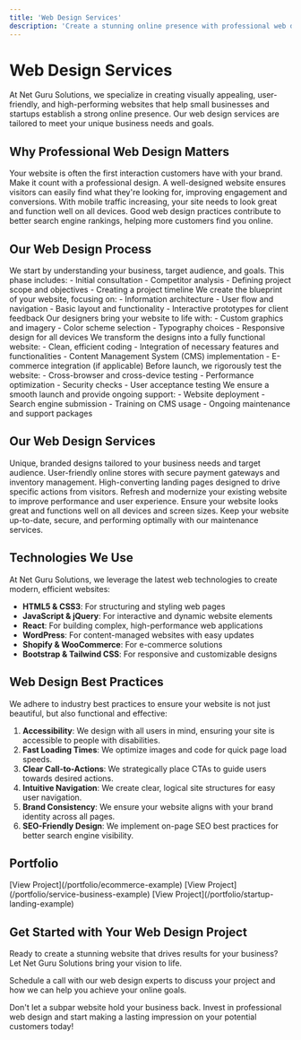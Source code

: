 ```yaml
---
title: 'Web Design Services'
description: 'Create a stunning online presence with professional web design services from Net Guru Solutions'
---
```


# Web Design Services

At Net Guru Solutions, we specialize in creating visually appealing, user-friendly, and high-performing websites that help small businesses and startups establish a strong online presence. Our web design services are tailored to meet your unique business needs and goals.

## Why Professional Web Design Matters

<CardGroup cols={2}>
  <Card title="First Impressions Count" icon="eye">
    Your website is often the first interaction customers have with your brand. Make it count with a professional design.
  </Card>
  <Card title="User Experience" icon="hand-pointer">
    A well-designed website ensures visitors can easily find what they're looking for, improving engagement and conversions.
  </Card>
  <Card title="Mobile Responsiveness" icon="mobile-screen">
    With mobile traffic increasing, your site needs to look great and function well on all devices.
  </Card>
  <Card title="SEO Benefits" icon="magnifying-glass">
    Good web design practices contribute to better search engine rankings, helping more customers find you online.
  </Card>
</CardGroup>

## Our Web Design Process

<AccordionGroup>
  <Accordion icon="comments" title="Discovery & Planning">
    We start by understanding your business, target audience, and goals. This phase includes:
    - Initial consultation
    - Competitor analysis
    - Defining project scope and objectives
    - Creating a project timeline
  </Accordion>
  
  <Accordion icon="pencil" title="Wireframing & Prototyping">
    We create the blueprint of your website, focusing on:
    - Information architecture
    - User flow and navigation
    - Basic layout and functionality
    - Interactive prototypes for client feedback
  </Accordion>
  
  <Accordion icon="palette" title="Visual Design">
    Our designers bring your website to life with:
    - Custom graphics and imagery
    - Color scheme selection
    - Typography choices
    - Responsive design for all devices
  </Accordion>
  
  <Accordion icon="code" title="Development">
    We transform the designs into a fully functional website:
    - Clean, efficient coding
    - Integration of necessary features and functionalities
    - Content Management System (CMS) implementation
    - E-commerce integration (if applicable)
  </Accordion>
  
  <Accordion icon="vial" title="Testing & Quality Assurance">
    Before launch, we rigorously test the website:
    - Cross-browser and cross-device testing
    - Performance optimization
    - Security checks
    - User acceptance testing
  </Accordion>
  
  <Accordion icon="rocket" title="Launch & Post-Launch Support">
    We ensure a smooth launch and provide ongoing support:
    - Website deployment
    - Search engine submission
    - Training on CMS usage
    - Ongoing maintenance and support packages
  </Accordion>
</AccordionGroup>

## Our Web Design Services

<CardGroup cols={2}>
  <Card title="Custom Website Design" icon="paintbrush">
    Unique, branded designs tailored to your business needs and target audience.
  </Card>
  <Card title="E-commerce Website Design" icon="shopping-cart">
    User-friendly online stores with secure payment gateways and inventory management.
  </Card>
  <Card title="Landing Page Design" icon="bullseye">
    High-converting landing pages designed to drive specific actions from visitors.
  </Card>
  <Card title="Website Redesign" icon="arrows-rotate">
    Refresh and modernize your existing website to improve performance and user experience.
  </Card>
  <Card title="Responsive Web Design" icon="devices">
    Ensure your website looks great and functions well on all devices and screen sizes.
  </Card>
  <Card title="Website Maintenance" icon="screwdriver-wrench">
    Keep your website up-to-date, secure, and performing optimally with our maintenance services.
  </Card>
</CardGroup>

## Technologies We Use

At Net Guru Solutions, we leverage the latest web technologies to create modern, efficient websites:

- **HTML5 & CSS3**: For structuring and styling web pages
- **JavaScript & jQuery**: For interactive and dynamic website elements
- **React**: For building complex, high-performance web applications
- **WordPress**: For content-managed websites with easy updates
- **Shopify & WooCommerce**: For e-commerce solutions
- **Bootstrap & Tailwind CSS**: For responsive and customizable designs

## Web Design Best Practices

We adhere to industry best practices to ensure your website is not just beautiful, but also functional and effective:

1. **Accessibility**: We design with all users in mind, ensuring your site is accessible to people with disabilities.
2. **Fast Loading Times**: We optimize images and code for quick page load speeds.
3. **Clear Call-to-Actions**: We strategically place CTAs to guide users towards desired actions.
4. **Intuitive Navigation**: We create clear, logical site structures for easy user navigation.
5. **Brand Consistency**: We ensure your website aligns with your brand identity across all pages.
6. **SEO-Friendly Design**: We implement on-page SEO best practices for better search engine visibility.

## Portfolio

<CardGroup cols={3}>
  <Card title="E-commerce Site" icon="store">
    [View Project](/portfolio/ecommerce-example)
  </Card>
  <Card title="Service Business Site" icon="briefcase">
    [View Project](/portfolio/service-business-example)
  </Card>
  <Card title="Startup Landing Page" icon="rocket">
    [View Project](/portfolio/startup-landing-example)
  </Card>
</CardGroup>

## Get Started with Your Web Design Project

Ready to create a stunning website that drives results for your business? Let Net Guru Solutions bring your vision to life.

<Card title="Book a Free Consultation" icon="calendar" href="/contact">
  Schedule a call with our web design experts to discuss your project and how we can help you achieve your online goals.
</Card>

Don't let a subpar website hold your business back. Invest in professional web design and start making a lasting impression on your potential customers today!